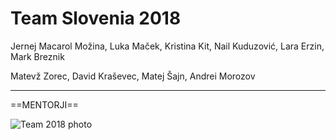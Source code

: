 # Team Slovenia 2018
Jernej Macarol Možina, Luka Maček, Kristina Kit, Nail Kuduzović, Lara Erzin, Mark Breznik 

Matevž Zorec, David Kraševec, Matej Šajn, Andrei Morozov

---
==MENTORJI==

![Team 2018 photo](img/2018.jpg)
